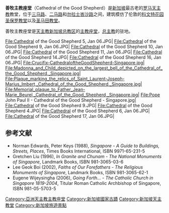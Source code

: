 {{Coord|1.29596|103.85131|type:landmark_region:SG|display=title}}
{{Infobox religious building
| building_name=善牧主教座堂
| image=CathedraloftheGoodShepherd-Singapore-20060121.jpg
| location={{Flagicon|Singapore}} [[新加坡|新加坡]]奎因街
| geo= {{Coord|1.29596|103.85131}}
| religious_affiliation=[[罗马天主教|罗马天主教]]
| district= [[天主教新加坡总教区|天主教新加坡总教区]]
| status=[[主教座堂|主教座堂]]
| leadership= 
| website= [https://web.archive.org/web/20110928150956/http://www.catholic.org.sg/parish_detail.php?OrganisationID=1 Catholic.org.sg]
| architect= Denis Lesley McSwiney
| architecture_style= [[文艺复兴|文艺复兴]]
| groundbreaking =1843
| year_completed= 1847
}}

'''善牧主教座堂'''（Cathedral of the Good Shepherd）是[[新加坡|新加坡]]最古老的[[罗马天主教|罗马天主教]]教堂，位于[[奎因街|三马路]]、[[维多利亚街_(新加坡)|二马路]]和[[勿拉士峇沙路|勿拉士峇沙路]]之间，建筑模仿了伦敦的[[科文特花园圣保罗教堂|科文特花园圣保罗教堂]]以及[[圣马田教堂|圣马田教堂]]。

善牧主教座堂是[[天主教新加坡总教区|天主教新加坡总教区]]的[[主教座堂|主教座堂]]，[[总主教|总主教]]的驻地。 

<gallery>
File:Cathedral of the Good Shepherd 5, Jan 06.JPG|
File:Cathedral of the Good Shepherd 9, Jan 06.JPG|
File:Cathedral of the Good Shepherd 10, Jan 06.JPG|
File:Cathedral of the Good Shepherd 11, Jan 06.JPG|
File:Cathedral of the Good Shepherd 14.JPG|
File:Cathedral of the Good Shepherd 16, Jan 06.JPG|
File:Crucifix-CathedraloftheGoodShepherd-Singapore.jpg|
File:Madonna_and_Child_depicted_on_the_largest_bell_of_the_Cathedral_of_the_Good_Shepherd,_Singapore.jpg|
File:Plaque_marking_the_relics_of_Saint_Laurent-Joseph-Marius_Imbert,_Cathedral_of_the_Good_Shepherd,_Singapore.jpg|
File:Memorial_plaque_to_Father_Jean-Marie_Beurel,_Cathedral_of_the_Good_Shepherd,_Singapore.jpg|
File:Pope John Paul II - Cathedral of the Good Shepherd - Singapore.jpg|
File:Cathedral of the Good Shepherd 9.JPG|
File:Cathedral of the Good Shepherd 4.JPG|
File:Cathedral of the Good Shepherd 6, Jan 06.JPG|
File:Cathedral of the Good Shepherd 17, Jan 06.JPG|
</gallery>

==参考文献==
{{reflist}}
*Norman Edwards, Peter Keys (1988), ''Singapore - A Guide to Buildings, Streets, Places'', Times Books International, ISBN 9971-65-231-5
*Gretchen Liu (1996), ''In Granite and Chunam - The National Monuments of Singapore'', Landmark Books, ISBN 981-3065-03-6
*Lee Geok Boi (2002), ''Faiths of Our Forefathers - The Religious Monuments of Singapore'', Landmark Books, ISBN 981-3065-62-1
*Eugene Wijeysingha (2006), ''Going Forth... - The Catholic Church in Singapore 1819-2004'', Titular Roman Catholic Archbishop of Singapore, ISBN 981-05-5703-5
{{commons|Cathedral of the Good Shepherd}}

[[Category:亞洲天主教主教座堂|Category:亞洲天主教主教座堂]]
[[Category:新加坡國家古蹟|Category:新加坡國家古蹟]]
[[Category:新加坡天主教堂|Category:新加坡天主教堂]]
[[Category:新加坡旅遊景點|Category:新加坡旅遊景點]]